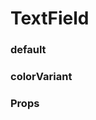 
<Meta title="TextField" component={TextField} />

# TextField

### default

<Preview withToolbar>
  <Story name="default">
    <TextField
      marginBottom="size:008"
      labelPosition="top"
      label="Email"
      placeholder="Your Email"
      type="email"
      isRequired
    />
    <TextField
      marginBottom="size:008"
      labelPosition="top"
      label="First Name"
      placeholder="First Name"
      type="text"
    />
    <TextField
      marginBottom="size:008"
      labelPosition="top"
      label="Last Name"
      placeholder="Last Name"
      type="text"
    />
    <TextField
      marginBottom="size:008"
      labelPosition="side"
      label="Password"
      placeholder="Your Password"
      type="password"
    />
    <TextField
      marginBottom="size:008"
      labelPosition="side"
      label="Confirm Password"
      placeholder="Password Confirmation"
      type="password"
    />
  </Story>
</Preview>

### colorVariant

<Preview withToolbar>
  <Story name="colorVariant">
    <TextField
      marginBottom="size:008"
      labelPosition="top"
      label="red"
      placeholder="red"
      colorVariant="red"
      isRequired
    />
  </Story>
</Preview>

### Props

<Props of={TextField} />
